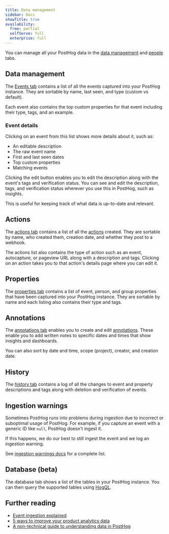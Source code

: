 ```yaml
---
title: Data management
sidebar: Docs
showTitle: true
availability:
  free: partial
  selfServe: full
  enterprise: full
---
```


You can manage all your PostHog data in the [data management](https://us.posthog.com/data-management/events) and [people](https://us.posthog.com/persons) tabs.

<ProductScreenshot
    imageLight = {dataManagementLight} 
    imageDark = {dataManagementDark}
    alt="Data management events" 
    classes="rounded"
/>

## Data management

The [Events tab](https://app.posthog.com/data-management/events) contains a list of all the events captured into your PostHog instance. They are sortable by name, last seen, and type (custom vs default).

Each event also contains the top custom properties for that event including their type, tags, and an example.

### Event details

Clicking on an event from this list shows more details about it, such as:

- An editable description
- The raw event name
- First and last seen dates
- Top custom properties
- Matching events

Clicking the edit button enables you to edit the description along with the event's tags and verification status. You can see and edit the description, tags, and verification status wherever you use this in PostHog, such as insights. 

This is useful for keeping track of what data is up-to-date and relevant.

<ProductScreenshot
    imageLight = {definitionCardLight} 
    imageDark = {definitionCardDark}
    alt="Definition card edit" 
    classes="rounded"
/>

## Actions

The [actions tab](https://app.posthog.com/data-management/actions) contains a list of all the [actions](/docs/data/actions) created. They are sortable by name, who created them, creation date, and whether they post to a webhook. 

The actions list also contains the type of action such as an event, autocapture, or pageview URL along with a description and tags. Clicking on an action takes you to that action's details page where you can edit it. 

## Properties 

The [properties tab](https://app.posthog.com/data-management/properties) contains a list of event, person, and group properties that have been captured into your PostHog instance. They are sortable by name and each listing also contains their type and tags.

## Annotations

The [annotations tab](https://app.posthog.com/data-management/annotations) enables you to create and edit [annotations](/docs/data/annotations). These enable you to add written notes to specific dates and times that show insights and dashboards.

You can also sort by date and time, scope (project), creator, and creation date.

## History

The [history tab](https://app.posthog.com/data-management/history) contains a log of all the changes to event and property descriptions and tags along with deletion and verification of events.

## Ingestion warnings

Sometimes PostHog runs into problems during ingestion due to incorrect or suboptimal usage of PostHog. For example, if you capture an event with a generic ID like `null`, PostHog doesn't ingest it.

If this happens, we do our best to still ingest the event and we log an ingestion warning. 

<ProductScreenshot
    imageLight = {warningsLight} 
    imageDark = {warningsDark}
    alt="Ingestion warnings" 
    classes="rounded"
/>

See [ingestion warnings docs](/docs/data/ingestion-warnings) for a complete list.

## Database (beta)

The database tab shows a list of the tables in your PostHog instance. You can then query the supported tables using [HogQL](/docs/hogql).

## Further reading

- [Event ingestion explained](/handbook/engineering/databases/event-ingestion)
- [5 ways to improve your product analytics data](/product-engineers/5-ways-to-improve-analytics-data)
- [A non-technical guide to understanding data in PostHog](/tutorials/non-technical-guide-to-data)
